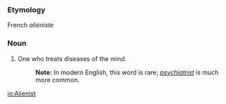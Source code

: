 ===Etymology===
French ''aliéniste''

===Noun===
# One who treats diseases of the mind.
#: '''Note:''' In modern English, this word is rare; ''[[psychiatrist]]'' is much more common.

[[io:Alienist]]